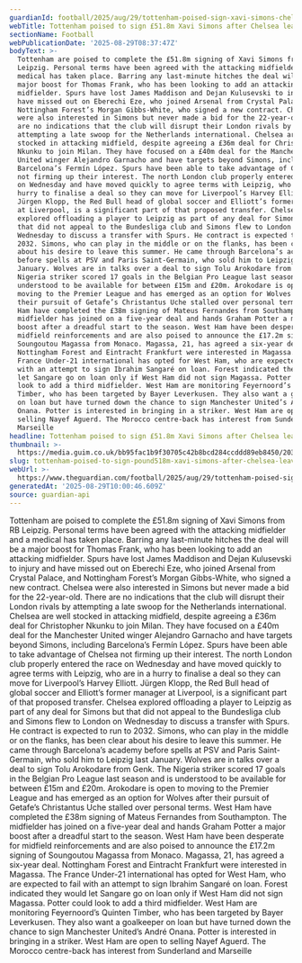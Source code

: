 ```yaml
---
guardianId: football/2025/aug/29/tottenham-poised-sign-xavi-simons-chelsea-rb-leipzig
webTitle: Tottenham poised to sign £51.8m Xavi Simons after Chelsea leave path clear
sectionName: Football
webPublicationDate: '2025-08-29T08:37:47Z'
bodyText: >-
  Tottenham are poised to complete the £51.8m signing of Xavi Simons from RB
  Leipzig. Personal terms have been agreed with the attacking midfielder and a
  medical has taken place. Barring any last-minute hitches the deal will be a
  major boost for Thomas Frank, who has been looking to add an attacking
  midfielder. Spurs have lost James Maddison and Dejan Kulusevski to injury and
  have missed out on Eberechi Eze, who joined Arsenal from Crystal Palace, and
  Nottingham Forest’s Morgan Gibbs-White, who signed a new contract. Chelsea
  were also interested in Simons but never made a bid for the 22-year-old. There
  are no indications that the club will disrupt their London rivals by
  attempting a late swoop for the Netherlands international. Chelsea are well
  stocked in attacking midfield, despite agreeing a £36m deal for Christopher
  Nkunku to join Milan. They have focused on a £40m deal for the Manchester
  United winger Alejandro Garnacho and have targets beyond Simons, including
  Barcelona’s Fermín López. Spurs have been able to take advantage of Chelsea
  not firming up their interest. The north London club properly entered the race
  on Wednesday and have moved quickly to agree terms with Leipzig, who are in a
  hurry to finalise a deal so they can move for Liverpool’s Harvey Elliott.
  Jürgen Klopp, the Red Bull head of global soccer and Elliott’s former manager
  at Liverpool, is a significant part of that proposed transfer. Chelsea
  explored offloading a player to Leipzig as part of any deal for Simons but
  that did not appeal to the Bundesliga club and Simons flew to London on
  Wednesday to discuss a transfer with Spurs. He contract is expected to run to
  2032. Simons, who can play in the middle or on the flanks, has been clear
  about his desire to leave this summer. He came through Barcelona’s academy
  before spells at PSV and Paris Saint-Germain, who sold him to Leipzig last
  January. Wolves are in talks over a deal to sign Tolu Arokodare from Genk. The
  Nigeria striker scored 17 goals in the Belgian Pro League last season and is
  understood to be available for between £15m and £20m. Arokodare is open to
  moving to the Premier League and has emerged as an option for Wolves after
  their pursuit of Getafe’s Christantus Uche stalled over personal terms. West
  Ham have completed the £38m signing of Mateus Fernandes from Southampton. The
  midfielder has joined on a five-year deal and hands Graham Potter a major
  boost after a dreadful start to the season. West Ham have been desperate for
  midfield reinforcements and are also poised to announce the £17.2m signing of
  Soungoutou Magassa from Monaco. Magassa, 21, has agreed a six-year deal.
  Nottingham Forest and Eintracht Frankfurt were interested in Magassa. The
  France Under-21 international has opted for West Ham, who are expected to fail
  with an attempt to sign Ibrahim Sangaré on loan. Forest indicated they would
  let Sangare go on loan only if West Ham did not sign Magassa. Potter could
  look to add a third midfielder. West Ham are monitoring Feyernoord’s Quinten
  Timber, who has been targeted by Bayer Leverkusen. They also want a goalkeeper
  on loan but have turned down the chance to sign Manchester United’s André
  Onana. Potter is interested in bringing in a striker. West Ham are open to
  selling Nayef Aguerd. The Morocco centre-back has interest from Sunderland and
  Marseille
headline: Tottenham poised to sign £51.8m Xavi Simons after Chelsea leave path clear
thumbnail: >-
  https://media.guim.co.uk/bb95fac1b9f30705c42b8bcd284ccddd89eb8450/203_194_3248_2598/500.jpg
slug: tottenham-poised-to-sign-pound518m-xavi-simons-after-chelsea-leave-path-clear
webUrl: >-
  https://www.theguardian.com/football/2025/aug/29/tottenham-poised-sign-xavi-simons-chelsea-rb-leipzig
generatedAt: '2025-08-29T10:00:46.609Z'
source: guardian-api
---
```

Tottenham are poised to complete the £51.8m signing of Xavi Simons from RB Leipzig. Personal terms have been agreed with the attacking midfielder and a medical has taken place. Barring any last-minute hitches the deal will be a major boost for Thomas Frank, who has been looking to add an attacking midfielder. Spurs have lost James Maddison and Dejan Kulusevski to injury and have missed out on Eberechi Eze, who joined Arsenal from Crystal Palace, and Nottingham Forest’s Morgan Gibbs-White, who signed a new contract. Chelsea were also interested in Simons but never made a bid for the 22-year-old. There are no indications that the club will disrupt their London rivals by attempting a late swoop for the Netherlands international. Chelsea are well stocked in attacking midfield, despite agreeing a £36m deal for Christopher Nkunku to join Milan. They have focused on a £40m deal for the Manchester United winger Alejandro Garnacho and have targets beyond Simons, including Barcelona’s Fermín López. Spurs have been able to take advantage of Chelsea not firming up their interest. The north London club properly entered the race on Wednesday and have moved quickly to agree terms with Leipzig, who are in a hurry to finalise a deal so they can move for Liverpool’s Harvey Elliott. Jürgen Klopp, the Red Bull head of global soccer and Elliott’s former manager at Liverpool, is a significant part of that proposed transfer. Chelsea explored offloading a player to Leipzig as part of any deal for Simons but that did not appeal to the Bundesliga club and Simons flew to London on Wednesday to discuss a transfer with Spurs. He contract is expected to run to 2032. Simons, who can play in the middle or on the flanks, has been clear about his desire to leave this summer. He came through Barcelona’s academy before spells at PSV and Paris Saint-Germain, who sold him to Leipzig last January. Wolves are in talks over a deal to sign Tolu Arokodare from Genk. The Nigeria striker scored 17 goals in the Belgian Pro League last season and is understood to be available for between £15m and £20m. Arokodare is open to moving to the Premier League and has emerged as an option for Wolves after their pursuit of Getafe’s Christantus Uche stalled over personal terms. West Ham have completed the £38m signing of Mateus Fernandes from Southampton. The midfielder has joined on a five-year deal and hands Graham Potter a major boost after a dreadful start to the season. West Ham have been desperate for midfield reinforcements and are also poised to announce the £17.2m signing of Soungoutou Magassa from Monaco. Magassa, 21, has agreed a six-year deal. Nottingham Forest and Eintracht Frankfurt were interested in Magassa. The France Under-21 international has opted for West Ham, who are expected to fail with an attempt to sign Ibrahim Sangaré on loan. Forest indicated they would let Sangare go on loan only if West Ham did not sign Magassa. Potter could look to add a third midfielder. West Ham are monitoring Feyernoord’s Quinten Timber, who has been targeted by Bayer Leverkusen. They also want a goalkeeper on loan but have turned down the chance to sign Manchester United’s André Onana. Potter is interested in bringing in a striker. West Ham are open to selling Nayef Aguerd. The Morocco centre-back has interest from Sunderland and Marseille
